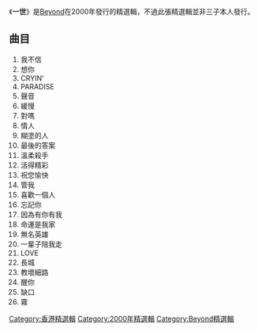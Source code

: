 {{unreferenced|time=2015-01-25T01:09:05+00:00}}
{{Album infobox | <!-- See Wikipedia:WikiProject_Albums -->
|  Name        = 一世
|  Type        = [[精選輯|精選輯]]
|  Artist      = [[Beyond|Beyond]]
|  Cover       = 一世BEYOND.jpg
|  Background  = 
|  Released    = 2000
|  Recorded    = 
|  Genre       = [[粵語流行音樂|粵語流行音樂]]
|  Language    = [[粵語|粵語]]/[[國語|國語]]
|  Label       = [[滾石唱片|滾石唱片]]
}}

《'''一世'''》是[[Beyond|Beyond]]在2000年發行的精選輯，不過此張精選輯並非三子本人發行。

== 曲目 == 
#我不信
#想你
#CRYIN'
#PARADISE
#聲音
#緩慢
#對嗎
#情人
#糊塗的人
#最後的答案
#溫柔殺手
#活得精彩
#祝您愉快
#管我
#喜歡一個人
#忘記你
#因為有你有我
#命運是我家
#無名英雄
#一輩子陪我走
#LOVE
#長城
#教壞細路
#醒你
#缺口
#霧


{{album-stub}}
{{Beyond}}

[[Category:香港精選輯|Category:香港精選輯]]
[[Category:2000年精選輯|Category:2000年精選輯]]
[[Category:Beyond精選輯|Category:Beyond精選輯]]